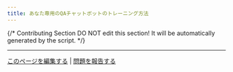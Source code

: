 ```yaml
---
title: あなた専用のQAチャットボットのトレーニング方法
---
```


{/*
Contributing Section
DO NOT edit this section!
It will be automatically generated by the script.
*/}

---

[このページを編集する](https://github.com/langgenius/dify-docs/edit/main/ja-jp/learn-more/use-cases/train-a-qa-chatbot-that-belongs-to-you.mdx) | [問題を報告する](https://github.com/langgenius/dify-docs/issues/new?template=docs.yml)

